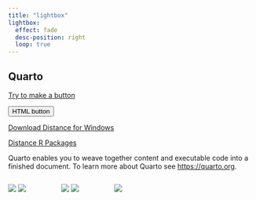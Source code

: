 ```yaml
---
title: "lightbox"
lightbox: 
  effect: fade
  desc-position: right
  loop: true
---
```


## Quarto

[Try to make a button](http://www.pamguard.org){.button}

<button href="http://www.pamguard.org">HTML button</button>
<a href="software/downloaddistwin" class="btn btn-primary btn-sm" role="button" data-toggle="tooltip" title="Standalone Windows software">Download Distance for Windows</a> 

<a href="software/Rpackages" class="btn btn-primary btn-sm" role="button" data-toggle="tooltip" title="R packages">Distance R Packages</a>


Quarto enables you to weave together content and executable code into a finished document. To learn more about Quarto see <https://quarto.org>.

:::::::: columns
::: {.column width="33%"}
![](images/nwa.png){.lightbox group="my-gallery" description="Sounds from different cetacean species vary enormously, what is less known is that the same species can sound different in different parts of the world. <br><br> Some detectors have region specific configurations to optimise their performance with different populations"} ![](images/whistles.png){.lightbox group="my-gallery" description="The PAMGuard whistle detector automatically picks out the contours of tonal sounds such as dolphin whistles. <br><br>Although it was originally used for these higher frequency sounds, it can also be used to detect tonal sounds from larger baleen whale species. "}
:::

::: {.column width="33%"}
![](images/Click_detector_screenshot.png){.lightbox group="my-gallery" description="The PAMGuard click detector was one of the first detectors to be developed for PAMGuard and is used to detect transient signals, primarily from odontocete species such as sperm whales, beaked whales and harbour porpoises.<br><br> More recently, we've been experimenting with detecting with detecting low frequency pulses, such as 40Hz calls from fin whales using the click detector on a low frequency data stream."} ![](images/SpermWhaleTails.png){.lightbox group="my-gallery" description="When these sperm whale dive they may be submerged for up to an hour and will not be visible to observers.<br><br>However, sperm whales are highly vocal and PAMGuard can detect their sounds several miles away. This enables  scientists can track them and be close by when they do return to the surface"}
:::

::: {.column width="33%"}
![](images/Datamap_screenshot.png){.lightbox group="my-gallery" description="An important aspect of PAMGuard is the ability for users to explore processed data. PAMGuard allows users to visualise data at multiple different times scales, from inspecting individual waveforms microseconds long to datagrams showing detector output or soundscape metrics over days, weeks or even years.<br><br>The PAMGuard data map provides an overview of the entire processed dataset over days, weeks and even years."}
:::

::: {.column width="30%"}
:::

::: {.column width="30%"}
:::
::::::::
